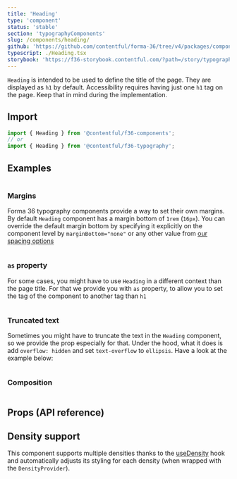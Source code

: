 ```yaml
---
title: 'Heading'
type: 'component'
status: 'stable'
section: 'typographyComponents'
slug: /components/heading/
github: 'https://github.com/contentful/forma-36/tree/v4/packages/components/typography/src'
typescript: ./Heading.tsx
storybook: 'https://f36-storybook.contentful.com/?path=/story/typography-heading--basic'
---
```


`Heading` is intended to be used to define the title of the page. They are displayed as `h1` by default. Accessibility requires having just one `h1` tag on the page. Keep that in mind during the implementation.

## Import

```js static=true
import { Heading } from '@contentful/f36-components';
// or
import { Heading } from '@contentful/f36-typography';
```

## Examples

```jsx file=../../examples/HeadingExample.tsx

```

### Margins

Forma 36 typography components provide a way to set their own margins. By default `Heading` component has a margin bottom of `1rem` (`16px`). You can override the default margin bottom by specifying it explicitly on the component level by `marginBottom="none"` or any other value from [our spacing options](/tokens/spacing)

```jsx file=../../examples/HeadingSpacingExample.tsx

```

### `as` property

For some cases, you might have to use `Heading` in a different context than the page title. For that we provide you with `as` property, to allow you to set the tag of the component to another tag than `h1`

```jsx file=../../examples/HeadingTagExample.tsx

```

### Truncated text

Sometimes you might have to truncate the text in the `Heading` component, so we provide the prop especially for that. Under the hood, what it does is add `overflow: hidden` and set `text-overflow` to `ellipsis`. Have a look at the example below:

```jsx file=../../examples/HeadingTruncatedExample.tsx

```

### Composition

```jsx file=../../examples/HeadingCompositionExample.tsx

```

## Props (API reference)

<PropsTable of="Heading" />

## Density support

This component supports multiple densities thanks to the [useDensity](/hooks/use-density) hook and automatically adjusts its styling for each density (when wrapped with the `DensityProvider`).
